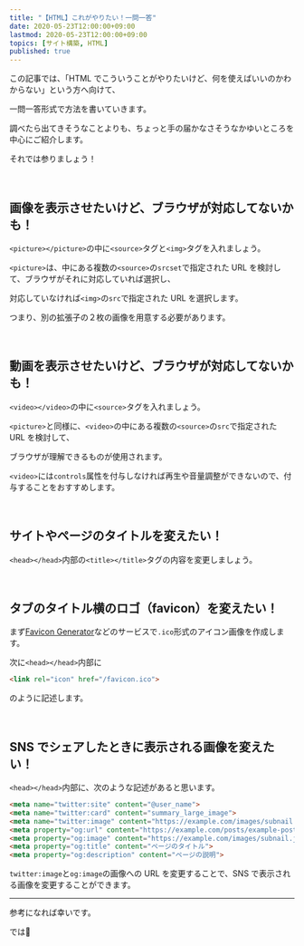 ```yaml
---
title: "【HTML】これがやりたい！一問一答"
date: 2020-05-23T12:00:00+09:00
lastmod: 2020-05-23T12:00:00+09:00
topics: [サイト構築, HTML]
published: true
---
```


この記事では、「HTML でこういうことがやりたいけど、何を使えばいいのかわからない」という方へ向けて、

一問一答形式で方法を書いていきます。

調べたら出てきそうなことよりも、ちょっと手の届かなさそうなかゆいところを中心にご紹介します。

それでは参りましょう！

<!--more-->

<br/>

## 画像を表示させたいけど、ブラウザが対応してないかも！

`<picture></picture>`の中に`<source>`タグと`<img>`タグを入れましょう。

`<picture>`は、中にある複数の`<source>`の`srcset`で指定された URL を検討して、ブラウザがそれに対応していれば選択し、

対応していなければ`<img>`の`src`で指定された URL を選択します。

つまり、別の拡張子の２枚の画像を用意する必要があります。

<relpos link="site-webp-donuhoho" />

<br/>

## 動画を表示させたいけど、ブラウザが対応してないかも！

`<video></video>`の中に`<source>`タグを入れましょう。

`<picture>`と同様に、`<video>`の中にある複数の`<source>`の`src`で指定された URL を検討して、

ブラウザが理解できるものが使用されます。

`<video>`には`controls`属性を付与しなければ再生や音量調整ができないので、付与することをおすすめします。

<br/>

## サイトやページのタイトルを変えたい！

<postimage src="tab-title" alt="サイトタイトル" />

`<head></head>`内部の`<title></title>`タグの内容を変更しましょう。

<br/>

## タブのタイトル横のロゴ（favicon）を変えたい！

<postimage src="tab-favicon" alt="favicon" />

まず[Favicon Generator](https://realfavicongenerator.net/)などのサービスで`.ico`形式のアイコン画像を作成します。

次に`<head></head>`内部に

```html hide_nums
<link rel="icon" href="/favicon.ico">
```

のように記述します。

<br/>

## SNS でシェアしたときに表示される画像を変えたい！

`<head></head>`内部に、次のような記述があると思います。

```html hide_nums hl_lines=3,5
<meta name="twitter:site" content="@user_name">
<meta name="twitter:card" content="summary_large_image">
<meta name="twitter:image" content="https://example.com/images/subnail.jpg">
<meta property="og:url" content="https://example.com/posts/example-post/">
<meta property="og:image" content="https://example.com/images/subnail.jpg">
<meta property="og:title" content="ページのタイトル">
<meta property="og:description" content="ページの説明">
```

`twitter:image`と`og:image`の画像への URL を変更することで、SNS で表示される画像を変更することができます。

---

参考になれば幸いです。

では👋
